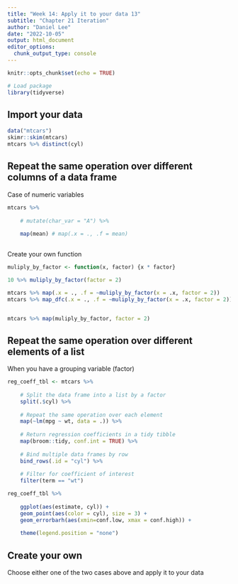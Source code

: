 ```yaml
---
title: "Week 14: Apply it to your data 13"
subtitle: "Chapter 21 Iteration"
author: "Daniel Lee"
date: "2022-10-05"
output: html_document
editor_options: 
  chunk_output_type: console
---
```


```r
knitr::opts_chunk$set(echo = TRUE)

# Load package
library(tidyverse)
```

## Import your data

```r
data("mtcars")
skimr::skim(mtcars)
mtcars %>% distinct(cyl)
```


## Repeat the same operation over different columns of a data frame

Case of numeric variables
```r
mtcars %>%
    
    # mutate(char_var = "A") %>%
    
    map(mean) # map(.x = ., .f = mean)
    
```

Create your own function

```r
muliply_by_factor <- function(x, factor) {x * factor}

10 %>% muliply_by_factor(factor = 2)

mtcars %>% map(.x = ., .f = ~muliply_by_factor(x = .x, factor = 2))
mtcars %>% map_dfc(.x = ., .f = ~muliply_by_factor(x = .x, factor = 2))


mtcars %>% map(muliply_by_factor, factor = 2)
```



## Repeat the same operation over different elements of a list
When you have a grouping variable (factor)

```r
reg_coeff_tbl <- mtcars %>%
    
    # Split the data frame into a list by a factor
    split(.$cyl) %>%
    
    # Repeat the same operation over each element
    map(~lm(mpg ~ wt, data = .)) %>%
    
    # Return regression coefficients in a tidy tibble
    map(broom::tidy, conf.int = TRUE) %>%
    
    # Bind multiple data frames by row
    bind_rows(.id = "cyl") %>%
    
    # Filter for coefficient of interest
    filter(term == "wt")
```

```r
reg_coeff_tbl %>%
    
    ggplot(aes(estimate, cyl)) +
    geom_point(aes(color = cyl), size = 3) +
    geom_errorbarh(aes(xmin=conf.low, xmax = conf.high)) +
    
    theme(legend.position = "none") 
```




## Create your own
Choose either one of the two cases above and apply it to your data

```r

```

